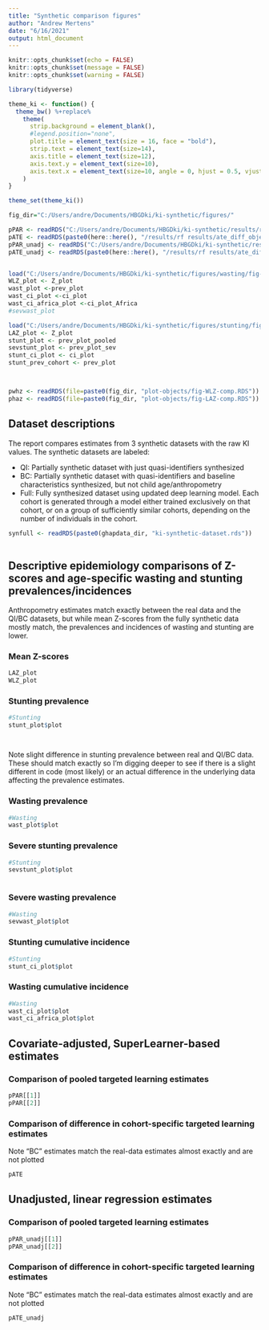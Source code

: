 ```yaml
---
title: "Synthetic comparison figures"
author: "Andrew Mertens"
date: "6/16/2021"
output: html_document
---
```


```r
knitr::opts_chunk$set(echo = FALSE)
knitr::opts_chunk$set(message = FALSE)
knitr::opts_chunk$set(warning = FALSE)

library(tidyverse)

theme_ki <- function() {
  theme_bw() %+replace%
    theme(
      strip.background = element_blank(),
      #legend.position="none",
      plot.title = element_text(size = 16, face = "bold"),
      strip.text = element_text(size=14),
      axis.title = element_text(size=12),
      axis.text.y = element_text(size=10),
      axis.text.x = element_text(size=10, angle = 0, hjust = 0.5, vjust=.1)
    )
}

theme_set(theme_ki())

```


```r
fig_dir="C:/Users/andre/Documents/HBGDki/ki-synthetic/figures/"

pPAR <- readRDS("C:/Users/andre/Documents/HBGDki/ki-synthetic/results/rf results/rf_Zpar_plot_objects.RDS")
pATE <- readRDS(paste0(here::here(), "/results/rf results/ate_diff_object.RDS"))
pPAR_unadj <- readRDS("C:/Users/andre/Documents/HBGDki/ki-synthetic/results/rf results/rf_Zpar_unadj_plot_objects.RDS")
pATE_unadj <- readRDS(paste0(here::here(), "/results/rf results/ate_diff_object_unadj.RDS"))


load("C:/Users/andre/Documents/HBGDki/ki-synthetic/figures/wasting/fig-comparisons.Rdata")
WLZ_plot <- Z_plot
wast_plot <-prev_plot
wast_ci_plot <-ci_plot
wast_ci_africa_plot <-ci_plot_Africa
#sevwast_plot

load("C:/Users/andre/Documents/HBGDki/ki-synthetic/figures/stunting/fig-comparisons.Rdata")
LAZ_plot <- Z_plot
stunt_plot <- prev_plot_pooled
sevstunt_plot <- prev_plot_sev
stunt_ci_plot <- ci_plot
stunt_prev_cohort <- prev_plot



pwhz <- readRDS(file=paste0(fig_dir, "plot-objects/fig-WLZ-comp.RDS"))
phaz <- readRDS(file=paste0(fig_dir, "plot-objects/fig-LAZ-comp.RDS"))


```

## Dataset descriptions

The report compares estimates from 3 synthetic datasets with the raw KI values. The synthetic datasets are labeled:

  *  QI: Partially synthetic dataset with just quasi-identifiers synthesized
  *  BC: Partially synthetic dataset with quasi-identifiers and baseline characteristics synthesized, but not child age/anthropometry
  *  Full: Fully synthesized dataset using updated deep learning model. Each cohort is generated through a model either trained exclusively on that cohort, or on a group of sufficiently similar cohorts, depending on the number of individuals in the cohort.
  
```r

synfull <- readRDS(paste0(ghapdata_dir, "ki-synthetic-dataset.rds"))
  
```

## Descriptive epidemiology comparisons of Z-scores and age-specific wasting and stunting prevalences/incidences


Anthropometry estimates match exactly between the real data and the QI/BC datasets, but while mean Z-scores from the fully synthetic data mostly match, the prevalences and incidences of wasting and stunting are lower.

### Mean Z-scores


```r

LAZ_plot
WLZ_plot


```


<!-- # ```{r, echo=FALSE, fig.height = 8, fig.width = 8, fig.align = "center"} -->
<!-- #  -->
<!-- # phaz -->
<!-- # pwhz -->
<!-- #  -->
<!-- # ``` -->
<!-- #  -->
<!-- # __Note:__ `Recalculated` are Z-scores calculated using the growthstandard() R package from the synthetic height, weight, and age variables, versus the `Synthetic` Z-scores, which are the directly-synthesized Z-scores.  -->


### Stunting  prevalence

```r

#Stunting
stunt_plot$plot




```

Note slight difference in stunting prevalence between real and QI/BC data. These should match exactly so I'm digging deeper to see if there is a slight different in code (most likely) or an actual difference in the underlying data affecting the prevalence estimates.

### Wasting prevalence

```r


#Wasting
wast_plot$plot


```

### Severe stunting prevalence


```r
#Stunting
sevstunt_plot$plot



```

### Severe  wasting prevalence


```r

#Wasting
sevwast_plot$plot

```

### Stunting  cumulative incidence


```r

#Stunting
stunt_ci_plot$plot


```


### Wasting cumulative incidence


```r



#Wasting
wast_ci_plot$plot
wast_ci_africa_plot$plot
```


## Covariate-adjusted, SuperLearner-based estimates

### Comparison of pooled targeted learning estimates


```r

pPAR[[1]]
pPAR[[2]]
```


### Comparison of difference in cohort-specific targeted learning estimates

Note "BC" estimates match the real-data estimates almost exactly and are not plotted

```r

pATE
```


## Unadjusted, linear regression estimates

### Comparison of pooled targeted learning estimates


```r

pPAR_unadj[[1]]
pPAR_unadj[[2]]
```


### Comparison of difference in cohort-specific targeted learning estimates

Note "BC" estimates match the real-data estimates almost exactly and are not plotted

```r

pATE_unadj
```



